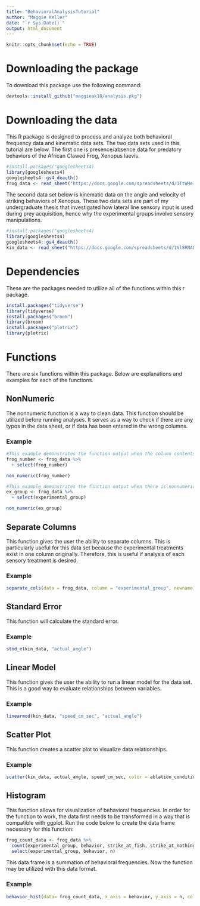 ```yaml
---
title: "BehavioralAnalysisTutorial"
author: "Maggie Keller"
date: "`r Sys.Date()`"
output: html_document
---
```


```r
knitr::opts_chunk$set(echo = TRUE)
```

# Downloading the package

To download this package use the following command:
```r
devtools::install_github("maggieak18/analysis.pkg")
```

# Downloading the data

This R package is designed to process and analyze both behavioral frequency data and kinematic data sets. The two data sets used in this tutorial are below. The first one is presence/absence data for predatory behaviors of the African Clawed Frog, Xenopus laevis.

```r
#install.packages("googlesheets4)
library(googlesheets4)
googlesheets4::gs4_deauth()
frog_data <- read_sheet("https://docs.google.com/spreadsheets/d/1TtWHe1qF-mH6Wl4omrKv0jAS-RjctOEkZ--7jnfeuUs/edit?usp=sharing")
```

The second data set below is kinematic data on the angle and velocity of striking behaviors of Xenopus. These two data sets are part of my undergraduate thesis that investigated how lateral line sensory input is used during prey acquisition, hence why the experimental groups involve sensory manipulations.

```r
#install.packages("googlesheets4)
library(googlesheets4)
googlesheets4::gs4_deauth()
kin_data <- read_sheet("https://docs.google.com/spreadsheets/d/1Vl8RNAL5QAmvlUY6zJOA6bLtC_9gv8i2bJKqWUCgjcQ/edit?usp=sharing")
```

# Dependencies

These are the packages needed to utilize all of the functions within this r package.

```r
install.packages("tidyverse")
library(tidyverse)
install.packages("broom")
library(broom)
install.packages("plotrix")
library(plotrix)
```

# Functions

There are six functions within this package. Below are explanations and examples for each of the functions.

## NonNumeric

The nonnumeric function is a way to clean data. This function should be utilized before running analyses. It serves as a way to check if there are any typos in the data sheet, or if data has been entered in the wrong columns.

### Example

```r
#This example demonstrates the function output when the column contents are entirely numeric.
frog_number <- frog_data %>% 
  + select(frog_number)

non_numeric(frog_number)
```

```r
#This example demonstrates the function output when there is nonnumeric data within the column.
ex_group <- frog_data %>% 
  + select(experimental_group)

non_numeric(ex_group)
```

## Separate Columns

This function gives the user the ability to separate columns. This is particularly useful for this data set because the experimental treatments exist in one column originally. Therefore, this is useful if analysis of each sensory treatment is desired.

### Example

```r
separate_cols(data = frog_data, column = "experimental_group", newname1 = "visual", newname2 = "lateral_line")
```

## Standard Error

This function will calculate the standard error.

### Example

```r
stnd_e(kin_data, "actual_angle")
```

## Linear Model

This function gives the user the ability to run a linear model for the data set. This is a good way to evaluate relationships between variables.

### Example

```r
linearmod(kin_data, "speed_cm_sec", "actual_angle")
```

## Scatter Plot

This function creates a scatter plot to visualize data relationships.

### Example

```r
scatter(kin_data, actual_angle, speed_cm_sec, color = ablation_condition)
```

## Histogram

This function allows for visualization of behavioral frequencies. In order for the function to work, the data first needs to be transformed in a way that is compatible with ggplot. Run the code below to create the data frame necessary for this function:

```r
frog_count_data <- frog_data %>% 
  count(experimental_group, behavior, strike_at_fish, strike_at_nothing, sweep, ... = move_towards_prey, move_away_from_prey, frenzy) %>% 
  select(experimental_group, behavior, n)
```

This data frame is a summation of behavioral frequencies. Now the function may be utilized with this data format.

### Example

```r
behavior_hist(data= frog_count_data, x_axis = behavior, y_axis = n, color = experimental_group, position = "dodge")
```
